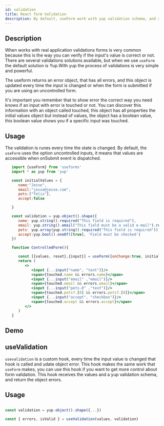 ```yaml
---
id: validation
title: React form Validation
description: By default, useForm work with yup validation schema, and you can pass a validation schema as a parameter in `useForm` hook.
---
```



## Description

When works with real application validations forms is very common because this is the way you can verify if the input's value is correct or not.
There are several validations solutions available, but when we use `useForm` the default solution is Yup.With yup the process of validations is very simple and powerful.

The useform returns an error object, that has all errors, and this object is updated every time the input is changed or when the form is submitted if you are using an uncontrolled form.

It's important you remember that to show error the correct way you need knows if an input with error is touched or not.
You can discover this information with an object called touched, this object has all properties the initial values object but instead of values, the object has a boolean value, this boolean value shows you if a specific input was touched.
## Usage

The validation is runes every time the state is changed. By default, the `useForm` uses the option uncontrolled inputs, it means that values are accessible when onSubmit event is dispatched.


```jsx
   import {useForm} from 'useforms'
   import * as yup from 'yup'

   const initialValues = {
      name:"Jesse",
      email:"jesse@jesse.com",
      pets:["felix"],
      accept:false

   }

   const validation = yup.object().shape({
      name: yup.string().required("This field is required"),
      email: yup.string().email("This field must be a valid e-mail").required("This field is required"),
      pets: yup.array(yup.string().required("This field is required")),
      accept:yup.bool().oneOf([true], 'Field must be checked')
   })

   function ControlledForm(){

      const [{values, reset},{input}] = useForm({onChange:true, initialValues, validation})
      return (
         <>
            <input {...input("name", "text")}/>
            <span>{touched.name && errors.name}</span>
            <input {...input("email" ,"email")}/>   
            <span>{touched.email && errors.email}</span>         
            <input {...input("pets.0" ,"text")}/>     
            <span>{touched.pets?.[0] && errors.pets?.[0]}</span>    
            <input {...input("accept", "checkbox")}/>
            <span>{touched.accept && errors.accept}</span>    
         </>   
      )
   }
```

## Demo

<Validation/>


## useValidation

`usevalidation` is a custom hook, every time the input value is changed that hook is called and udate object error. This hook makes the same work that `useForm` makes, you can use this hook if you want to get more control about form validation.
This hook receives the values and a yup validation schema, and return the object errors.

## Usage
```javascript

const validation = yup.object().shape({...})

const { errors, isValid } = useValidation(values, validation)

```
